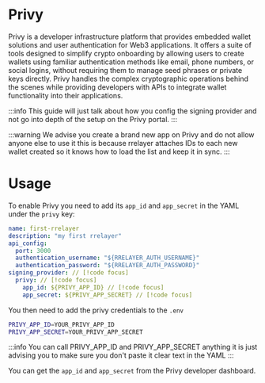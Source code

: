 # Privy

Privy is a developer infrastructure platform that provides embedded wallet solutions and user authentication for Web3 applications.
It offers a suite of tools designed to simplify crypto onboarding by allowing users to create wallets using familiar authentication methods
like email, phone numbers, or social logins, without requiring them to manage seed phrases or private keys directly. Privy handles the
complex cryptographic operations behind the scenes while providing developers with APIs to integrate wallet functionality into their applications.

:::info
This guide will just talk about how you config the signing provider and not go into depth of the setup on the Privy portal.
:::

:::warning
We advise you create a brand new app on Privy and do not allow anyone else to use it this is because rrelayer attaches IDs
to each new wallet created so it knows how to load the list and keep it in sync.
:::

# Usage

To enable Privy you need to add its `app_id` and `app_secret` in the YAML under the `privy` key:

```yaml [rrelayer.yaml]
name: first-rrelayer
description: "my first rrelayer"
api_config:
  port: 3000
  authentication_username: "${RRELAYER_AUTH_USERNAME}"
  authentication_password: "${RRELAYER_AUTH_PASSWORD}"
signing_provider: // [!code focus]
  privy: // [!code focus]
    app_id: ${PRIVY_APP_ID} // [!code focus]
    app_secret: ${PRIVY_APP_SECRET} // [!code focus]
```

You then need to add the privy credentials to the `.env`

```bash
PRIVY_APP_ID=YOUR_PRIVY_APP_ID
PRIVY_APP_SECRET=YOUR_PRIVY_APP_SECRET
```

:::info
You can call PRIVY_APP_ID and PRIVY_APP_SECRET anything it is just advising you to make sure you don't paste it clear text in the YAML
:::

You can get the `app_id` and `app_secret` from the Privy developer dashboard.
